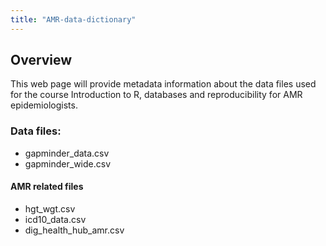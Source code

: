 ```yaml
---
title: "AMR-data-dictionary"
---
```


## Overview

This web page will provide metadata information about the data files used for the course Introduction to R, databases and reproducibility for AMR epidemiologists.

### Data files:
- gapminder_data.csv
- gapminder_wide.csv

#### AMR related files
- hgt_wgt.csv
- icd10_data.csv
- dig_health_hub_amr.csv
